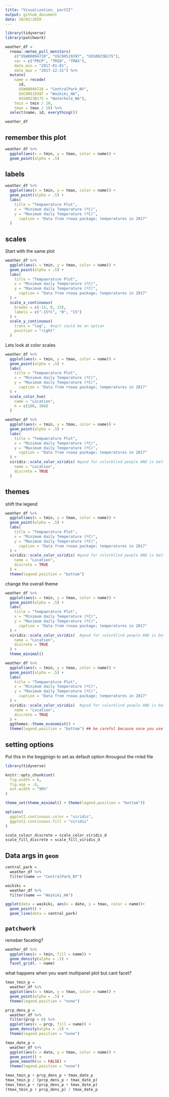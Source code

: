 ```yaml
---
title: "Visualization_ partII"
output: github_document
date: 10/02/2020
---
```


```r
library(tidyverse)
library(patchwork)
```

```r
weather_df = 
  rnoaa::meteo_pull_monitors(
    c("USW00094728", "USC00519397", "USS0023B17S"),
    var = c("PRCP", "TMIN", "TMAX"), 
    date_min = "2017-01-01",
    date_max = "2017-12-31") %>%
  mutate(
    name = recode(
      id, 
      USW00094728 = "CentralPark_NY", 
      USC00519397 = "Waikiki_HA",
      USS0023B17S = "Waterhole_WA"),
    tmin = tmin / 10,
    tmax = tmax / 10) %>%
  select(name, id, everything())

weather_df
```

## remember this plot

```r
weather_df %>% 
  ggplot(aes(x = tmin, y = tmax, color = name)) + 
  geom_point(alpha = .5)
```

## labels

```r
weather_df %>% 
  ggplot(aes(x = tmin, y = tmax, color = name)) + 
  geom_point(alpha = .5) +
  labs(
    title = "Tempaerature Plot",
    x = "Minimum daily Temperature (ºC)",
    y = "Maximum daily Temperature (ºC)",
      caption = "Data from rnoaa package; temperatures in 2017"
  )
```

## scales

Start with the same plot

```r
weather_df %>% 
  ggplot(aes(x = tmin, y = tmax, color = name)) + 
  geom_point(alpha = .5) +
  labs(
    title = "Tempaerature Plot",
    x = "Minimum daily Temperature (ºC)",
    y = "Maximum daily Temperature (ºC)",
      caption = "Data from rnoaa package; temperatures in 2017"
  ) + 
  scale_x_continuous(
    breaks = c(-15, 0, 15),
    labels = c("-15ºC", "0", "15")
  ) +
  scale_y_continuous(
    trans = "log",  #sqrt could be an option
    position = "right"
  )
```

Lets look at color scales

```r
weather_df %>% 
  ggplot(aes(x = tmin, y = tmax, color = name)) + 
  geom_point(alpha = .5) +
  labs(
    title = "Tempaerature Plot",
    x = "Minimum daily Temperature (ºC)",
    y = "Maximum daily Temperature (ºC)",
      caption = "Data from rnoaa package; temperatures in 2017"
  ) +
  scale_color_hue(
    name = "Location",
    h = c(100, 300)
  )
```

```r
weather_df %>% 
  ggplot(aes(x = tmin, y = tmax, color = name)) + 
  geom_point(alpha = .5) +
  labs(
    title = "Tempaerature Plot",
    x = "Minimum daily Temperature (ºC)",
    y = "Maximum daily Temperature (ºC)",
      caption = "Data from rnoaa package; temperatures in 2017"
  ) +
  viridis::scale_color_viridis( #good for colorblind people AND is better gray scale print than default
    name = "Location",
    discrete = TRUE
  )
```

## themes

shift the legend

```r
weather_df %>% 
  ggplot(aes(x = tmin, y = tmax, color = name)) + 
  geom_point(alpha = .5) +
  labs(
    title = "Tempaerature Plot",
    x = "Minimum daily Temperature (ºC)",
    y = "Maximum daily Temperature (ºC)",
      caption = "Data from rnoaa package; temperatures in 2017"
  ) +
  viridis::scale_color_viridis( #good for colorblind people AND is better gray scale print than default
    name = "Location",
    discrete = TRUE
  ) +
  theme(legend.position = "bottom")
```


change the overall theme

```r
weather_df %>% 
  ggplot(aes(x = tmin, y = tmax, color = name)) + 
  geom_point(alpha = .5) +
  labs(
    title = "Tempaerature Plot",
    x = "Minimum daily Temperature (ºC)",
    y = "Maximum daily Temperature (ºC)",
      caption = "Data from rnoaa package; temperatures in 2017"
  ) +
  viridis::scale_color_viridis(  #good for colorblind people AND is better gray scale print than default
    name = "Location",
    discrete = TRUE
  ) + 
  theme_minimal()
```

```r
weather_df %>% 
  ggplot(aes(x = tmin, y = tmax, color = name)) + 
  geom_point(alpha = .5) +
  labs(
    title = "Tempaerature Plot",
    x = "Minimum daily Temperature (ºC)",
    y = "Maximum daily Temperature (ºC)",
      caption = "Data from rnoaa package; temperatures in 2017"
  ) +
  viridis::scale_color_viridis(  #good for colorblind people AND is better gray scale print than default
    name = "Location",
    discrete = TRUE
  ) + 
  ggthemes::theme_economist() +
  theme(legend.position = "bottom") ## be careful because once you use a theme is overrides all theme elements before
```

## setting options
Put this in the begginign to set as default option througout the rmkd file

```r
library(tidyverse)

knitr::opts_chunk$set(
  fig.width = 6,
  fig.asp = .6,
  out.width = "90%"
)

theme_set(theme_minimal() + theme(legend.position = "bottom"))

options(
  ggplot2.continuous.color = "viridis",
  ggplot2.continuous.fill = "viridis"
)

scale_colour_discrete = scale_color_viridis_d
scale_fill_discrete = scale_fill_viridis_d
```

## Data args in `geom`

```r
central_park = 
  weather_df %>% 
  filter(name == "CentralPark_NY")

waikiki = 
  weather_df %>% 
  filter(name == "Waikiki_HA")

ggplot(data = waikiki, aes(x = date, y = tmax, color = name))+
  geom_point() + 
  geom_line(data = central_park)
```


## `patchwork`

remeber faceting?
```r
weather_df %>% 
  ggplot(aes(x = tmin, fill = name)) + 
  geom_density(alpha = .5) +
  facet_grid(. ~ name)
```

what happens when you want multipanel plot but cant facet?

```r
tmax_tmin_p = 
  weather_df %>% 
  ggplot(aes(x = tmin, y = tmax, color = name)) + 
  geom_point(alpha = .5) +
  theme(legend.position = "none")

prcp_dens_p = 
  weather_df %>% 
  filter(prcp > 0) %>% 
  ggplot(aes(x = prcp, fill = name)) + 
  geom_density(alpha = .5) +
  theme(legend.position = "none")

tmax_date_p = 
  weather_df %>% 
  ggplot(aes(x = date, y = tmax, color = name)) + 
  geom_point() +
  geom_smooth(se = FALSE) +
  theme(legend.position = "none")

tmax_tmin_p + prcp_dens_p + tmax_date_p
tmax_tmin_p / (prcp_dens_p + tmax_date_p)
tmax_tmin_p + (prcp_dens_p + tmax_date_p)
(tmax_tmin_p + prcp_dens_p) / tmax_date_p

```





